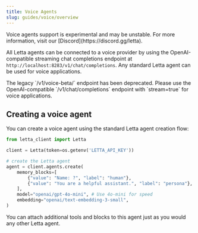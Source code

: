 ```yaml
---
title: Voice Agents
slug: guides/voice/overview
---
```


<Warning>
Voice agents support is experimental and may be unstable. For more information, visit our [Discord](https://discord.gg/letta).
</Warning>

All Letta agents can be connected to a voice provider by using the OpenAI-compatible streaming chat completions endpoint at `http://localhost:8283/v1/chat/completions`. Any standard Letta agent can be used for voice applications.

<Note>
The legacy `/v1/voice-beta/<AGENT_ID>` endpoint has been deprecated. Please use the OpenAI-compatible `/v1/chat/completions` endpoint with `stream=true` for voice applications.
</Note>

## Creating a voice agent
You can create a voice agent using the standard Letta agent creation flow:

```python
from letta_client import Letta

client = Letta(token=os.getenv('LETTA_API_KEY'))

# create the Letta agent
agent = client.agents.create(
    memory_blocks=[
        {"value": "Name: ?", "label": "human"},
        {"value": "You are a helpful assistant.", "label": "persona"},
    ],
    model="openai/gpt-4o-mini", # Use 4o-mini for speed
    embedding="openai/text-embedding-3-small",
)
```

You can attach additional tools and blocks to this agent just as you would any other Letta agent.
